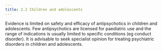 ```yaml
---
title: 2.2 Children and adolescents
---
```



Evidence is limited on safety and efficacy of antipsychotics in children and adolescents. Few antipsychotics are licensed for paediatric use and the range of indications is usually limited to specific conditions (eg conduct disorder). It is advisable to seek specialist opinion for treating psychiatric disorders in children and adolescents.

